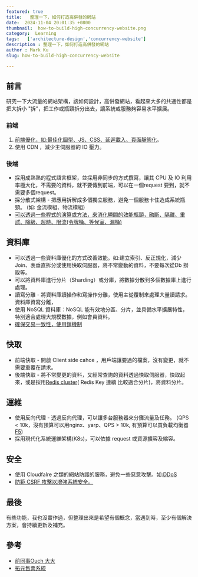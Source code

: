 ```yaml
---
featured: true
title:   整理一下，如何打造高併發的網站
date:  2024-11-04 20:01:35 +0800
thumbnail:  how-to-build-high-concurrency-website.png
category:  Learning  
tags:   ['architecture-design','concurrency-website']
description : 整理一下，如何打造高併發的網站
author : Mark Ku
slug: how-to-build-high-concurrency-website

---
```

## 前言
研究一下大流量的網站架構，該如何設計，高併發網站，看起來大多的共通性都是把大拆小 "拆"，把工作或瓶頸拆分出去，讓系統或服務夠容易水平擴展。

### 前端
1. [前端優化，如:最佳化圖型、JS、CSS、延遲載入、頁面靜態化](https://blog.markkulab.net/enhance-nextjs-performance/)。
2. 使用 CDN ，減少主伺服器的 IO 壓力。

### 後端
* 採用成熟熟的程式語言框架，並採用非同步的方式撰寫，讓其 CPU 及 IO 利用率極大化，不需要的資料，就不要傳到前端，可以在一個request 要到，就不需要多個request。
* 採分散式架構 - 把應用拆解成多個獨立服務，避免一個服務卡住造成系統瓶頸。 (如: 金流模組、物流模組)
* [可以透過一些程式的演算或方法，來消化瞬間的效能瓶頸，融斷、隔離、重試、降級、超時、限流(令牌桶、等候室、漏桶)](https://blog.csdn.net/github_38592071/article/details/140196235)

## 資料庫
* 可以透過一些資料庫優化的方式改善效能。如:建立索引、反正規化，減少Join、表垂直拆分或使用快取伺服器，將不常變動的資料，不要每次從Db 撈取等。
* 可以將資料庫進行分片（Sharding）或分庫，將數據分散到多個數據庫上進行處理。
* 讀寫分離 - 將資料庫讀操作和寫操作分離，使用主從覆制來處理大量讀請求。
資料庫資寫分離，
* 使用 NoSQL 資料庫：NoSQL 能有效地分區、分片，並具備水平擴展特性，特別適合處理大規模數據，例如會員資料。
* [確保交易一致性，使用鎖機制](https://ouch1978.github.io/blog/2022/09/21/common-locks-in-programming-world)

## 快取
* 前端快取 - 開啟 Client side cahce ，用戶端讓要過的檔案，沒有變更，就不需要重覆在請求。
* 後端快取 - 將不常變更的資料，又經常查詢的資料透過快取伺服器，快取起來，或是採用[Redis cluster](https://isdaniel.github.io/redis-cluster-introduce-01/)( Redis Key 連續 比較適合分片)，將資料分片。

## 運維
* 使用反向代理 - 透過反向代理，可以讓多台服務器來分攤流量及任務。 (QPS < 10k，沒有預算可以用nginx、yarp、QPS > 10k, 有預算可以買負載均衡器[F5](https://www.f5.com/glossary/load-balancer))
* 採用現代化系統運維架構(K8s)，可以依據 request 或資源擴容及縮容。

## 安全
* 使用 Cloudfalre 之類的網站防護的服務，避免一些惡意攻擊。如:[DDoS](https://blog.markkulab.net/2022/01/16/prevent-ddos/)
* [防範 CSRF 攻擊以增強系統安全。](https://www.telerik.com/blogs/protecting-nextjs-applications-cross-site-request-forgery-csrf-attacks)

## 最後
有些功能，我也沒實作過，但整理出來是希望有個概念，當遇到時，至少有個解決方案，會持續更新及補充。

## 參考
* [前同事Ouch 大大](https://ouch1978.github.io/)
* [拓元售票系統](https://aws.amazon.com/tw/solutions/case-studies/tixcraft/?fbclid=IwZXh0bgNhZW0CMTAAAR1OkXmUsFGJZ4x086DzwYbK4Ox1JEuJWDA6umSIx2edlKKucWm4jWU6PGY_aem_aztLGVHLLc9EvEnDe6WTMg)


